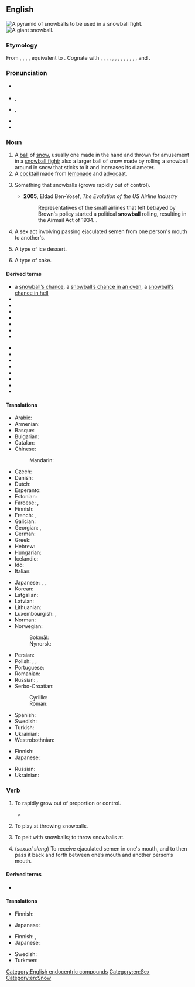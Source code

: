 {{also|Snowball}}
==English==
{{wikipedia}}
[[Image:Snowpyramids.jpg|thumb|A pyramid of snowballs to be used in a snowball fight.]]
[[Image:Giant snowball Oxford.jpg|thumb|A giant snowball.]]

===Etymology===
From {{der|en|enm|snoweball}}, {{m|enm|snoweballe}}, {{m|enm|snaweballe}}, {{m|enm|snayballe}}, equivalent to {{compound|en|snow|ball}}. Cognate with {{cog|sco|snawbaw}}, {{cog|de|Schneeball}}, {{cog|lb|Schnéiball}}, {{cog|nl|sneeuwbal}}, {{cog|af|sneeubal}}, {{cog|li|snieëbal}}, {{cog|fy|sniebal}}, {{cog|stq|Sneebaal}}, {{m|stq|Sneebal}}, {{cog|sv|snöboll}}, {{cog|ovd|sniųoboll}}, {{cog|da|snebold}}, {{cog|nb|snøball}}, {{cog|nn|snøball}} and {{cog|is|snjóbolti}}.

===Pronunciation===
* {{a|RP}} {{IPA|en|/ˈsnəʊbɔːl/}}
* {{a|GenAm}} {{enPR|snōʹbôl}}, {{IPA|en|/ˈsnoʊbɔl/}}
* {{a|cot-caught|Canada}} {{enPR|snōʹbôl}}, {{IPA|en|/ˈsnoʊbɑl/}}
* {{audio|en|en-us-snowball.ogg|Audio (US)}}
* {{hyph|en|snow|ball}}

===Noun===
{{en-noun}}

# A [[ball]] of [[snow]], usually one made in the hand and thrown for amusement in a [[snowball fight]]; also a larger ball of snow made by rolling a snowball around in snow that sticks to it and increases its diameter.
# A [[cocktail]] made from [[lemonade]] and [[advocaat]].
# {{lb|en|figuratively}} Something that snowballs (grows rapidly out of control).
#* '''2005''', Eldad Ben-Yosef, ''The Evolution of the US Airline Industry''
#*: Representatives of the small airlines that felt betrayed by Brown's policy started a political '''snowball''' rolling, resulting in the Airmail Act of 1934...
# A sex act involving passing ejaculated semen from one person's mouth to another's.
# {{lb|en|US}} A type of ice dessert.
# A type of cake. {{rfex|en}}

====Derived terms====
{{top2}}
* a [[snowball's chance|snowball’s chance]], a [[snowball's chance in an oven|snowball’s chance in an oven]], a [[snowball's chance in hell|snowball’s chance in hell]]
* {{l|en|cast snowballs}}
* {{l|en|Chinese snowball}}
* {{l|en|coconut snowball}}
* {{l|en|New York snowball}}
* {{l|en|snowball bush}}
* {{l|en|snowball cactus}}
* {{l|en|Snowball Earth hypothesis}}
{{mid2}}
* {{l|en|snowball effect}}
* {{l|en|snowball fight}}
* {{l|en|snowball hammer}}
* {{l|en|snowball marches}}
* {{l|en|snowball opacity}}
* {{l|en|snowball prime}}
* {{l|en|snowball sampling}}
* {{l|en|snowball tree}}
{{bottom}}

====Translations====
{{trans-top|ball of snow}}
* Arabic: {{t|ar|كُرَة اَلثَّلْج|f|tr=kurat aṯ-ṯalj}}
* Armenian: {{t+|hy|ձնագնդիկ}}
* Basque: {{t|eu|elur-bola}}
* Bulgarian: {{t|bg|снежна топка|f}}
* Catalan: {{t|ca|bola de neu|f}}
* Chinese:
*: Mandarin: {{t+|cmn|雪球|tr=xuěqiú|sc=Hani}}
* Czech: {{t|cs|sněhová koule|f}}
* Danish: {{t+|da|snebold|c}}
* Dutch: {{t+|nl|sneeuwbal|m}}
* Esperanto: {{t|eo|neĝobulo}}
* Estonian: {{t-needed|et}}
* Faroese: {{t|fo|kavablak|n}} {{qualifier|made in the hand}}, {{t|fo|kavabóltur|m}} {{qualifier|made by rolling a snowball around}}
* Finnish: {{t+|fi|lumipallo}}
* French: {{t+|fr|boule de neige|f}}, {{t|fr|balle de neige|f}} {{qualifier|Quebec}}
* Galician: {{t+|gl|bóla de neve|m}}
* Georgian: {{t|ka|თოვლის გუნდა}}, {{t|ka|გუნდა}}
* German: {{t+|de|Schneeball|m}}
* Greek: {{t+|el|χιονόμπαλα|f}}
* Hebrew: {{t+|he|כדור שלג|m|tr=kadúr shéleg|sc=Hebr}}
* Hungarian: {{t+|hu|hógolyó}}
* Icelandic: {{t|is|snjóbolti|m}}
* Ido: {{t+|io|nivobulo}}
* Italian: {{t|it|palla di neve|f}}
{{trans-mid}}
* Japanese: {{t|ja|雪玉|tr=ゆきだま, yukidama}}, {{t|ja|雪つぶて|tr=ゆきつぶて, yukitsubute}}, {{t+|ja|雪だるま|tr=ゆきだるま, yukidaruma}}
* Korean: {{t|ko|눈덩이}}
* Latgalian: {{t|ltg|snīga pyks}}
* Latvian: {{t|lv|sniega pika}}
* Lithuanian: {{t|lt|sniego gniūžtė|f}}
* Luxembourgish: {{t|lb|Schnéiball|m}}, {{t+|lb|Schnéiklatz|f}}
* Norman: {{t|nrf|boule dé né|f}}
* Norwegian:
*: Bokmål: {{t+|nb|snøball|m}}
*: Nynorsk: {{t|nn|snøball|m}}
* Persian: {{t|fa|گلوله برف|tr=golūle-ye barf|sc=fa-Arab}}
* Polish: {{t+|pl|śnieżka|f}}, {{t|pl|kulka śnieżna|f}}, {{t|pl|kulka śniegowa|f}}
* Portuguese: {{t|pt|[[bola]] [[de]] [[neve]]|f}}
* Romanian: {{t|ro|bulgăre de zăpadă|m}}
* Russian: {{t+|ru|снежо́к|m}}, {{t|ru|сне́жный ком|m}} {{qualifier|larger}}
* Serbo-Croatian: {{t+|sh|gruda|f}}
*: Cyrillic: {{t|sh|грудва|f|sc=Cyrl}}
*: Roman: {{t+|sh|grudva|f}}
* Spanish: {{t|es|bola de nieve|f}}
* Swedish: {{t+|sv|snöboll|c}}
* Turkish: {{t+|tr|kar topu}}
* Ukrainian: {{t|uk|сні́жка|f}}
* Westrobothnian: {{t|gmq-bot|snjömyl|m}}
{{trans-bottom}}

{{trans-top|cocktail}}
* Finnish: {{t+|fi|lumipallo}}
* Japanese: {{t|ja|スノーボール|tr=sunōbōru}}
{{trans-mid}}
* Russian: {{t+|ru|снежо́к|m}}
* Ukrainian: {{t|uk|сні́жка|f}}
{{trans-bottom}}

===Verb===
{{en-verb}}

# {{lb|en|intransitive}} To rapidly grow out of proportion or control.
#: {{ux|en|The high unemployment rates quickly '''snowballed''' into a major budget problem for the government.}}
#* {{quote-journal|en|date=2020 May 6|author=Philip Haigh|title=Just one more stop on the long journey to HS2 fulfillment [sic]|journal=Rail|page=65|text="Operating the [[WCML]] at this intensity makes it challenging to maintain acceptable performance levels, resulting in a frustratingly unreliable service for passengers. Minor disruption can escalate into significant delays because a train running only a few minutes late can miss its slot across a junction, resulting in a '''snowballing''' effect across the network."}}
# {{lb|en|intransitive}} To play at throwing snowballs.
# {{lb|en|transitive}} To pelt with snowballs; to throw snowballs at.
# {{lb|en|intransitive}} (''sexual slang'') To receive ejaculated semen in one's mouth, and to then pass it back and forth between one’s mouth and another person’s mouth.

====Derived terms====
* {{l|en|snowballing}}<!--noun-->

====Translations====
{{trans-top|rapidly grow out of proportion or control}}
* Finnish: {{t+|fi|paisua}}
{{trans-mid}}
* Japanese: {{t|ja|雪だるま式|alt=雪だるま式に増える|tr=yukidarumashiki ni fueru}}
{{trans-bottom}}

{{trans-top|play at throwing snowballs}}
* Finnish: {{t|fi|[[olla]] [[lumisotasilla]]}}, {{t|fi|[[leikkiä]] [[lumisota|lumisotaa]]}}
* Japanese: {{t|ja|雪合戦|alt=雪合戦をする|tr=yukigassen o suru}}
{{trans-mid}}
* Swedish: {{t|sv|ha snöbollskrig}}
* Turkmen: {{t|tk|gar zyňyşmak}}
{{trans-bottom}}

{{trans-top|sexual slang: pass ejaculate from mouth to mouth}}
{{trans-mid}}
{{trans-bottom}}

[[Category:English endocentric compounds]]
[[Category:en:Sex]]
[[Category:en:Snow]]
